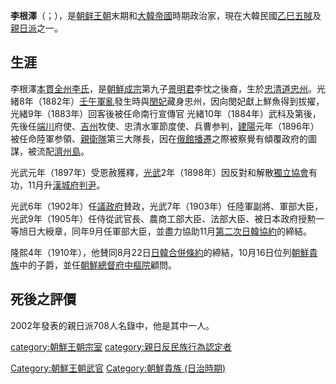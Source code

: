 {{Infobox politician
| 姓名     = 李根澤
| 圖像     = File:Lee Geun-taek Portrait.jpg
| 圖像替代 = 
| 圖像說明 = 
| 出生名   = 
| 出生日期 = {{Birth date|1865|09|30}}
| 出生地點 = [[朝鮮國|朝鮮國]][[忠清道|忠清道]][[忠州市|忠州]]
| 逝世日期 = {{Death date and age|1919|12|17|1865|09|30}}
| 逝世地點 = {{KOR-JPN}}[[京城府|京城府]]
| award  = [[勳一等旭日大綬章|勳一等旭日大綬章]]
| 服役     = [[朝鲜王朝|朝鲜王朝]]<br>{{KOR-1899}}<br>{{KOR-JPN}}
| 職業     = 政治家、軍人
| children = 長子：{{link-ko|李昌薫|이창훈 (조선귀족)}}
| 知名原因 = 
}}
'''李根澤'''（{{kor|k=이근택|hanja=李根澤|rm=Yi Geun-taek}}；{{bd|1865年|8月11日|1919年|12月16日}}），是[[朝鲜王朝|朝鲜王朝]]末期和[[大韓帝國|大韓帝國]]時期政治家，現在大韓民國[[乙巳五賊|乙巳五賊]]及[[親日派|親日派]]之一。

==生涯==
李根澤[[本貫|本貫]][[全州李氏|全州李氏]]，是[[朝鮮成宗|朝鮮成宗]]第九子[[景明君|景明君]]李忱之後裔，生於[[忠清道|忠清道]][[忠州|忠州]]。光緒8年（1882年）[[壬午軍亂|壬午軍亂]]發生時與[[閔妃|閔妃]]藏身忠州，因向閔妃獻上鮮魚得到拔擢，光緒9年（1883年）回客後被任命南行宣傳官
光緒10年（1884年）武科及第後，先後任[[端川|端川]]府使、[[吉州|吉州]]牧使、忠清水軍節度使、兵曹参判，[[建陽|建陽]]元年（1896年）被任命陸軍参領、[[親衛隊|親衛隊]]第三大隊長，因在[[俄館播遷|俄館播遷]]之際被察覺有傾覆政府的圖謀，被流配[[濟州島|濟州島]]。

光武元年（1897年）受恩赦獲釋，[[光武|光武]]2年（1898年）因反對和解散[[獨立協會|獨立協會]]有功，11月升[[漢城府|漢城府]][[判尹|判尹]]。

光武6年（1902年）任[[議政府|議政府]]賛政，光武7年（1903年）任陸軍副將、軍部大臣，光武9年（1905年）任侍從武官長、農商工部大臣、法部大臣、被日本政府授勲一等旭日大綬章，同年9月任軍部大臣，並盡力協助11月[[第二次日韓協約|第二次日韓協約]]的締結。

隆熙4年（1910年），他賛同8月22日[[日韓合併條約|日韓合併條約]]的締結，10月16日位列[[朝鮮貴族|朝鮮貴族]]中的子爵，並任[[朝鮮總督府中樞院|朝鮮總督府中樞院]]顧問。

==死後之評價==
2002年發表的親日派708人名錄中，他是其中一人。
{{全州李氏王公族與朝鮮貴族世系圖}}

[[category:朝鮮王朝宗室|category:朝鮮王朝宗室]]
[[category:親日反民族行為認定者|category:親日反民族行為認定者]]
[[Category:朝鮮王朝武官|Category:朝鮮王朝武官]]
[[Category:朝鮮貴族_(日治時期)|Category:朝鮮貴族 (日治時期)]]
